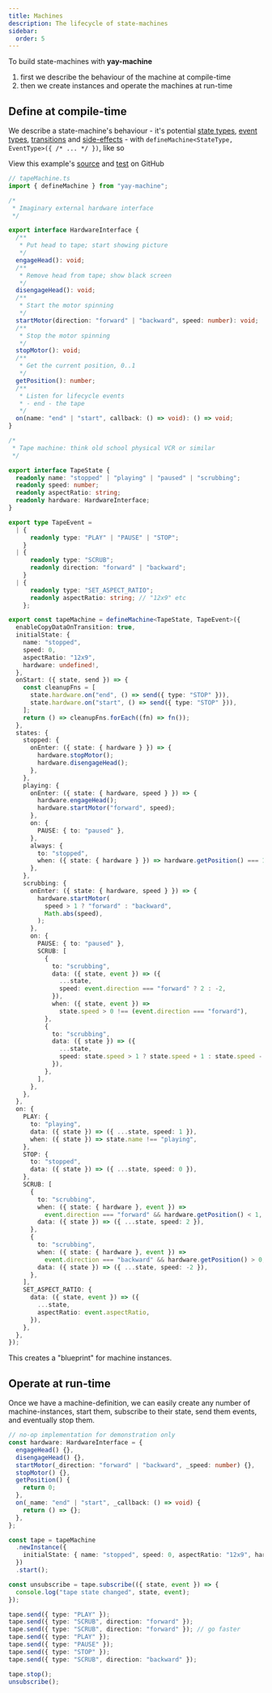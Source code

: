 ```yaml
---
title: Machines
description: The lifecycle of state-machines
sidebar:
  order: 5
---
```


To build state-machines with **yay-machine**

1. first we describe the behaviour of the machine at compile-time
2. then we create instances and operate the machines at run-time

## Define at compile-time

We describe a state-machine's behaviour - it's potential [state types](/reference/state/), [event types](/reference/events/), [transitions](/reference/transitions/) and [side-effects](/reference/side-effects/) - with `defineMachine<StateType, EventType>({ /* ... */ })`, like so


<Aside type="tip">
View this example's <a href="https://github.com/maurice/yay-machine/blob/main/packages/example-machines/src/tapeMachine.ts" target="_blank">source</a> and <a href="https://github.com/maurice/yay-machine/blob/main/packages/example-machines/src/__tests__/tapeMachine.test.ts" target="_blank">test</a> on GitHub
</Aside>

```typescript
// tapeMachine.ts
import { defineMachine } from "yay-machine";

/*
 * Imaginary external hardware interface
 */

export interface HardwareInterface {
  /**
   * Put head to tape; start showing picture
   */
  engageHead(): void;
  /**
   * Remove head from tape; show black screen
   */
  disengageHead(): void;
  /**
   * Start the motor spinning
   */
  startMotor(direction: "forward" | "backward", speed: number): void;
  /**
   * Stop the motor spinning
   */
  stopMotor(): void;
  /**
   * Get the current position, 0..1
   */
  getPosition(): number;
  /**
   * Listen for lifecycle events
   * - end - the tape
   */
  on(name: "end" | "start", callback: () => void): () => void;
}

/*
 * Tape machine: think old school physical VCR or similar
 */

export interface TapeState {
  readonly name: "stopped" | "playing" | "paused" | "scrubbing";
  readonly speed: number;
  readonly aspectRatio: string;
  readonly hardware: HardwareInterface;
}

export type TapeEvent =
  | {
      readonly type: "PLAY" | "PAUSE" | "STOP";
    }
  | {
      readonly type: "SCRUB";
      readonly direction: "forward" | "backward";
    }
  | {
      readonly type: "SET_ASPECT_RATIO";
      readonly aspectRatio: string; // "12x9" etc
    };

export const tapeMachine = defineMachine<TapeState, TapeEvent>({
  enableCopyDataOnTransition: true,
  initialState: {
    name: "stopped",
    speed: 0,
    aspectRatio: "12x9",
    hardware: undefined!,
  },
  onStart: ({ state, send }) => {
    const cleanupFns = [
      state.hardware.on("end", () => send({ type: "STOP" })),
      state.hardware.on("start", () => send({ type: "STOP" })),
    ];
    return () => cleanupFns.forEach((fn) => fn());
  },
  states: {
    stopped: {
      onEnter: ({ state: { hardware } }) => {
        hardware.stopMotor();
        hardware.disengageHead();
      },
    },
    playing: {
      onEnter: ({ state: { hardware, speed } }) => {
        hardware.engageHead();
        hardware.startMotor("forward", speed);
      },
      on: {
        PAUSE: { to: "paused" },
      },
      always: {
        to: "stopped",
        when: ({ state: { hardware } }) => hardware.getPosition() === 1,
      },
    },
    scrubbing: {
      onEnter: ({ state: { hardware, speed } }) => {
        hardware.startMotor(
          speed > 1 ? "forward" : "backward",
          Math.abs(speed),
        );
      },
      on: {
        PAUSE: { to: "paused" },
        SCRUB: [
          {
            to: "scrubbing",
            data: ({ state, event }) => ({
              ...state,
              speed: event.direction === "forward" ? 2 : -2,
            }),
            when: ({ state, event }) =>
              state.speed > 0 !== (event.direction === "forward"),
          },
          {
            to: "scrubbing",
            data: ({ state }) => ({
              ...state,
              speed: state.speed > 1 ? state.speed + 1 : state.speed - 1,
            }),
          },
        ],
      },
    },
  },
  on: {
    PLAY: {
      to: "playing",
      data: ({ state }) => ({ ...state, speed: 1 }),
      when: ({ state }) => state.name !== "playing",
    },
    STOP: {
      to: "stopped",
      data: ({ state }) => ({ ...state, speed: 0 }),
    },
    SCRUB: [
      {
        to: "scrubbing",
        when: ({ state: { hardware }, event }) =>
          event.direction === "forward" && hardware.getPosition() < 1,
        data: ({ state }) => ({ ...state, speed: 2 }),
      },
      {
        to: "scrubbing",
        when: ({ state: { hardware }, event }) =>
          event.direction === "backward" && hardware.getPosition() > 0,
        data: ({ state }) => ({ ...state, speed: -2 }),
      },
    ],
    SET_ASPECT_RATIO: {
      data: ({ state, event }) => ({
        ...state,
        aspectRatio: event.aspectRatio,
      }),
    },
  },
});
```

This creates a "blueprint" for machine instances.

## Operate at run-time

Once we have a machine-definition, we can easily create any number of machine-instances, start them, subscribe to their state, send them events, and eventually stop them.

```typescript
// no-op implementation for demonstration only
const hardware: HardwareInterface = {
  engageHead() {},
  disengageHead() {},
  startMotor(_direction: "forward" | "backward", _speed: number) {},
  stopMotor() {},
  getPosition() {
    return 0;
  },
  on(_name: "end" | "start", _callback: () => void) {
    return () => {};
  },
};

const tape = tapeMachine
  .newInstance({
    initialState: { name: "stopped", speed: 0, aspectRatio: "12x9", hardware },
  })
  .start();

const unsubscribe = tape.subscribe(({ state, event }) => {
  console.log("tape state changed", state, event);
});

tape.send({ type: "PLAY" });
tape.send({ type: "SCRUB", direction: "forward" });
tape.send({ type: "SCRUB", direction: "forward" }); // go faster
tape.send({ type: "PLAY" });
tape.send({ type: "PAUSE" });
tape.send({ type: "STOP" });
tape.send({ type: "SCRUB", direction: "backward" });

tape.stop();
unsubscribe();
```
